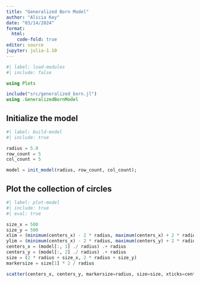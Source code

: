```yaml
---
title: "Generalized Born Model"
author: "Alicia Key"
date: "03/14/2024"
format:
  html:
    code-fold: true
editor: source
jupyter: julia-1.10
---
```


```julia
#| label: load-modules
#| include: false

using Plots

include("src/generalized_born.jl")
using .GeneralizedBornModel
```

## Initialize the model

```julia
#| label: build-model
#| include: true

radius = 5.0
row_count = 5
col_count = 5

model = init_model(radius, row_count, col_count);
```

## Plot the collection of circles

```julia
#| label: plot-model
#| include: true
#| eval: true

size_x = 500
size_y = 500
xlim = (minimum(centers_x) - 2 * radius, maximum(centers_x) + 2 * radius)
ylim = (minimum(centers_x) - 2 * radius, maximum(centers_y) + 2 * radius)
centers_x = (model[:, 1] ./ radius) .+ radius
centers_y = (model[:, 2] ./ radius) .+ radius
size = (2 * radius + size_x, 2 * radius + size_y)
markersize = size[1] * 2 / radius

scatter(centers_x, centers_y, markersize=radius, size=size, xticks=centers_x, yticks=centers_y, xlim=xlim, ylim=ylim, markercolor=:orange, markerstrokecolor=:black, legend=false)
```
